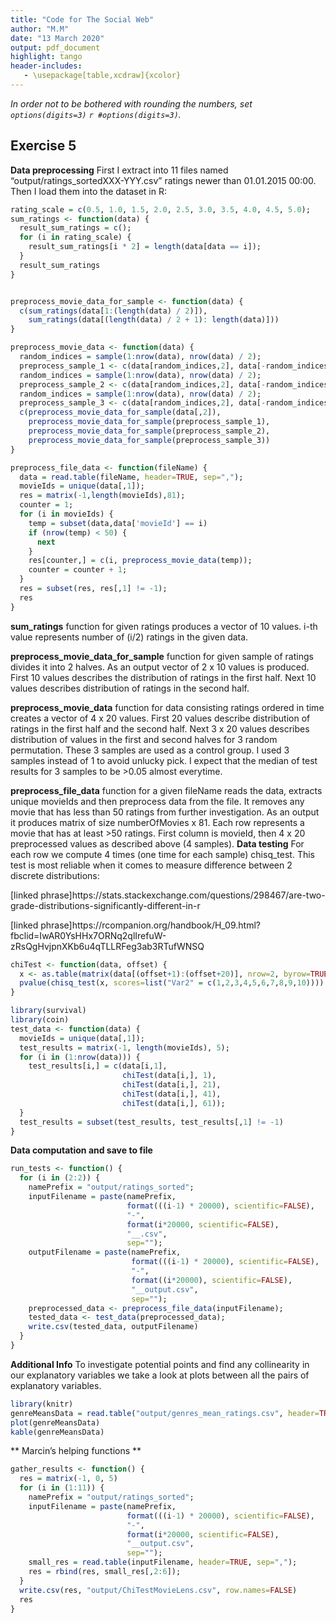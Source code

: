 ```yaml
---
title: "Code for The Social Web"
author: "M.M"
date: "13 March 2020"
output: pdf_document
highlight: tango
header-includes:
   - \usepackage[table,xcdraw]{xcolor}
---
```


_In order not to be bothered with rounding the numbers, set 
`options(digits=3)` `r #options(digits=3)`._

## Exercise 5
**Data preprocessing**
First I extract into 11 files named "output/ratings_sortedXXX-YYY.csv" ratings newer than 01.01.2015 00:00. Then I load them into the dataset in R: 

``` r
rating_scale = c(0.5, 1.0, 1.5, 2.0, 2.5, 3.0, 3.5, 4.0, 4.5, 5.0);
sum_ratings <- function(data) {
  result_sum_ratings = c();
  for (i in rating_scale) {
    result_sum_ratings[i * 2] = length(data[data == i]);
  }
  result_sum_ratings
}


preprocess_movie_data_for_sample <- function(data) {
  c(sum_ratings(data[1:(length(data) / 2)]), 
    sum_ratings(data[(length(data) / 2 + 1): length(data)]))
}

preprocess_movie_data <- function(data) {
  random_indices = sample(1:nrow(data), nrow(data) / 2);
  preprocess_sample_1 <- c(data[random_indices,2], data[-random_indices,2]);
  random_indices = sample(1:nrow(data), nrow(data) / 2);
  preprocess_sample_2 <- c(data[random_indices,2], data[-random_indices,2]);
  random_indices = sample(1:nrow(data), nrow(data) / 2);
  preprocess_sample_3 <- c(data[random_indices,2], data[-random_indices,2]);
  c(preprocess_movie_data_for_sample(data[,2]), 
    preprocess_movie_data_for_sample(preprocess_sample_1), 
    preprocess_movie_data_for_sample(preprocess_sample_2), 
    preprocess_movie_data_for_sample(preprocess_sample_3))
}

preprocess_file_data <- function(fileName) {
  data = read.table(fileName, header=TRUE, sep=",");
  movieIds = unique(data[,1]);
  res = matrix(-1,length(movieIds),81);
  counter = 1;
  for (i in movieIds) {
    temp = subset(data,data['movieId'] == i)
    if (nrow(temp) < 50) {
      next
    }
    res[counter,] = c(i, preprocess_movie_data(temp));
    counter = counter + 1;
  }
  res = subset(res, res[,1] != -1);
  res
}
```

__sum_ratings__ function for given ratings produces a vector of 10 values. i-th value represents number of (i/2) ratings in the given data.

__preprocess_movie_data_for_sample__ function for given sample of ratings divides it into 2 halves. As an output vector of 2 x 10 values is produced. First 10 values describes the distribution of ratings in the first half. Next 10 values describes distribution of ratings in the second half.

__preprocess_movie_data__ function for data consisting ratings ordered in time creates a vector of 4 x 20 values. First 20 values describe distribution of ratings in the first half and the second half. Next 3 x 20 values describes distribution of values in the first and second halves for 3 random permutation. These 3 samples are used as a control group. I used 3 samples instead of 1 to avoid unlucky pick. I expect that the median of test results for 3 samples to be >0.05 almost everytime.

__preprocess_file_data__ function for a given fileName reads the data, extracts unique movieIds and then preprocess data from the file. It removes any movie that has less than $50$ ratings from further investigation. As an output it produces matrix of size numberOfMovies x 81. Each row represents a movie that has at least >50 ratings. First column is movieId, then 4 x 20 preprocessed values as described above (4 samples).
**Data testing**
For each row we compute 4 times (one time for each sample) chisq_test. This test is most reliable when it comes to measure difference between 2 discrete distributions:

[linked phrase]https://stats.stackexchange.com/questions/298467/are-two-grade-distributions-significantly-different-in-r

[linked phrase]https://rcompanion.org/handbook/H_09.html?fbclid=IwAR0YsHHx7ORNq2qlIrefuW-zRsQgHvjpnXKb6u4qTLLRFeg3ab3RTufWNSQ

``` r
chiTest <- function(data, offset) {
  x <- as.table(matrix(data[(offset+1):(offset+20)], nrow=2, byrow=TRUE));
  pvalue(chisq_test(x, scores=list("Var2" = c(1,2,3,4,5,6,7,8,9,10))))
}

library(survival)
library(coin)
test_data <- function(data) {
  movieIds = unique(data[,1]);
  test_results = matrix(-1, length(movieIds), 5);
  for (i in (1:nrow(data))) {
    test_results[i,] = c(data[i,1], 
                         chiTest(data[i,], 1), 
                         chiTest(data[i,], 21), 
                         chiTest(data[i,], 41), 
                         chiTest(data[i,], 61));
  }
  test_results = subset(test_results, test_results[,1] != -1)
}
```

**Data computation and save to file**

``` r
run_tests <- function() {
  for (i in (2:2)) {
    namePrefix = "output/ratings_sorted";
    inputFilename = paste(namePrefix, 
                          format(((i-1) * 20000), scientific=FALSE), 
                          "-", 
                          format(i*20000, scientific=FALSE), 
                          "__.csv", 
                          sep="");
    outputFilename = paste(namePrefix, 
                           format(((i-1) * 20000), scientific=FALSE), 
                           "-", 
                           format((i*20000), scientific=FALSE), 
                           "__output.csv", 
                           sep="");
    preprocessed_data <- preprocess_file_data(inputFilename);
    tested_data <- test_data(preprocessed_data);
    write.csv(tested_data, outputFilename)
  }
}
```

**Additional Info**
To investigate potential points and find any collinearity in our explanatory variables we take a look at plots between all the pairs of explanatory variables.
``` r
library(knitr)
genreMeansData = read.table("output/genres_mean_ratings.csv", header=TRUE, sep=",")
plot(genreMeansData)
kable(genreMeansData)
```

** Marcin's helping functions **
``` r
gather_results <- function() {
  res = matrix(-1, 0, 5)
  for (i in (1:11)) {
    namePrefix = "output/ratings_sorted";
    inputFilename = paste(namePrefix, 
                          format(((i-1) * 20000), scientific=FALSE), 
                          "-", 
                          format(i*20000, scientific=FALSE), 
                          "__output.csv", 
                          sep="");
    small_res = read.table(inputFilename, header=TRUE, sep=",");
    res = rbind(res, small_res[,2:6]);
  }
  write.csv(res, "output/ChiTestMovieLens.csv", row.names=FALSE)
  res
}
```